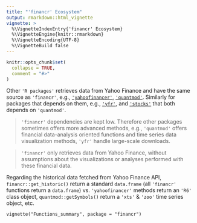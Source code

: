 ```yaml
---
title: "'financr' Ecosystem"
output: rmarkdown::html_vignette
vignette: >
  %\VignetteIndexEntry{'financr' Ecosystem}
  %\VignetteEngine{knitr::rmarkdown}
  %\VignetteEncoding{UTF-8}
  %\VignetteBuild false
---
```


```r
knitr::opts_chunk$set(
  collapse = TRUE,
  comment = "#>"
)
```

Other `'R packages'` retrieves data from Yahoo Finance and have the same source as `'financr'`, e.g., [`'yahoofinancer'`](https://cran.r-project.org/package=yahoofinancer), [`'quantmod'`](https://cran.r-project.org/package=quantmod). Similarly for packages that depends on them, e.g., [`'yfr'`](https://cran.r-project.org/package=yfR), and [`'stocks'`](https://cran.r-project.org/package=stocks) that both depends on `'quantmod'`. 


> `'financr'` dependencies are kept low. Therefore other packages sometimes offers more advanced methods, e.g., `'quantmod'` offers financial data-analysis oriented functions and time series data visualization methods, `'yfr'` handle large-scale downloads.

> `'financr'` only retrieves data from Yahoo Finance, without assumptions about the visualizations or analyses performed with these financial data.

Regarding the historical data fetched from Yahoo Finance API, `financr::get_historic()` return a standard `data.frame` (all `'financr'` functions return a `data.frame`) vs. `'yahoofinancer'` methods return an `'R6'` class object, `quantmod::getSymbols()` return a `'xts'` & `'zoo'` time series object, etc.

`vignette("Functions_summary", package = "financr")`
